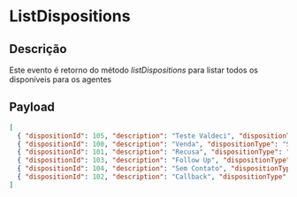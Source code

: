 # ListDispositions

## Descrição

Este evento é retorno do método _listDispositions_ para listar todos os disponíveis para os agentes

## Payload

```json copy
[
  { "dispositionId": 105, "description": "Teste Valdeci", "dispositionType": "Success" },
  { "dispositionId": 100, "description": "Venda", "dispositionType": "Success" },
  { "dispositionId": 101, "description": "Recusa", "dispositionType": "Success" },
  { "dispositionId": 103, "description": "Follow Up", "dispositionType": "Callback" },
  { "dispositionId": 104, "description": "Sem Contato", "dispositionType": "Failure" },
  { "dispositionId": 102, "description": "Callback", "dispositionType": "CallbackTargetConta" }
]
```
